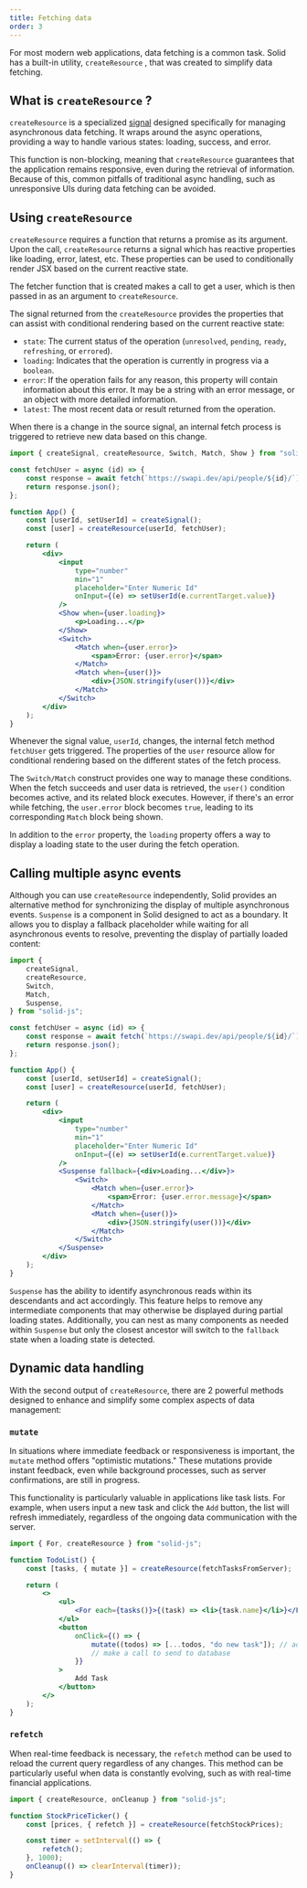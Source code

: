 ```yaml
---
title: Fetching data
order: 3
---
```


For most modern web applications, data fetching is a common task.
Solid has a built-in utility, `createResource` , that was created to simplify data fetching.

## What is `createResource` ?

`createResource` is a specialized [signal](/concepts/signals) designed specifically for managing asynchronous data fetching.
It wraps around the async operations, providing a way to handle various states: loading, success, and error.

This function is non-blocking, meaning that `createResource` guarantees that the application remains responsive, even during the retrieval of information.
Because of this, common pitfalls of traditional async handling, such as unresponsive UIs during data fetching can be avoided.

## Using `createResource`

`createResource` requires a function that returns a promise as its argument.
Upon the call, `createResource` returns a signal which has reactive properties like loading, error, latest, etc.
These properties can be used to conditionally render JSX based on the current reactive state.

The fetcher function that is created makes a call to get a user, which is then passed in as an argument to `createResource`.

The signal returned from the `createResource` provides the properties that can assist with conditional rendering based on the current reactive state:

- `state`: The current status of the operation (`unresolved`, `pending`, `ready`, `refreshing`, or `errored`).
- `loading`: Indicates that the operation is currently in progress via a `boolean`.
- `error`: If the operation fails for any reason, this property will contain information about this error.
  It may be a string with an error message, or an object with more detailed information.
- `latest`: The most recent data or result returned from the operation.

When there is a change in the source signal, an internal fetch process is triggered to retrieve new data based on this change.

```jsx
import { createSignal, createResource, Switch, Match, Show } from "solid-js";

const fetchUser = async (id) => {
	const response = await fetch(`https://swapi.dev/api/people/${id}/`);
	return response.json();
};

function App() {
	const [userId, setUserId] = createSignal();
	const [user] = createResource(userId, fetchUser);

	return (
		<div>
			<input
				type="number"
				min="1"
				placeholder="Enter Numeric Id"
				onInput={(e) => setUserId(e.currentTarget.value)}
			/>
			<Show when={user.loading}>
				<p>Loading...</p>
			</Show>
			<Switch>
				<Match when={user.error}>
					<span>Error: {user.error}</span>
				</Match>
				<Match when={user()}>
					<div>{JSON.stringify(user())}</div>
				</Match>
			</Switch>
		</div>
	);
}
```

Whenever the signal value, `userId`, changes, the internal fetch method `fetchUser` gets triggered.
The properties of the `user` resource allow for conditional rendering based on the different states of the fetch process.

The `Switch/Match` construct provides one way to manage these conditions.
When the fetch succeeds and user data is retrieved, the `user()` condition becomes active, and its related block executes.
However, if there's an error while fetching, the `user.error` block becomes `true`, leading to its corresponding `Match` block being shown.

In addition to the `error` property, the `loading` property offers a way to display a loading state to the user during the fetch operation.

## Calling multiple async events

Although you can use `createResource` independently, Solid provides an alternative method for synchronizing the display of multiple asynchronous events.
`Suspense` is a component in Solid designed to act as a boundary.
It allows you to display a fallback placeholder while waiting for all asynchronous events to resolve, preventing the display of partially loaded content:

```jsx
import {
	createSignal,
	createResource,
	Switch,
	Match,
	Suspense,
} from "solid-js";

const fetchUser = async (id) => {
	const response = await fetch(`https://swapi.dev/api/people/${id}/`);
	return response.json();
};

function App() {
	const [userId, setUserId] = createSignal();
	const [user] = createResource(userId, fetchUser);

	return (
		<div>
			<input
				type="number"
				min="1"
				placeholder="Enter Numeric Id"
				onInput={(e) => setUserId(e.currentTarget.value)}
			/>
			<Suspense fallback={<div>Loading...</div>}>
				<Switch>
					<Match when={user.error}>
						<span>Error: {user.error.message}</span>
					</Match>
					<Match when={user()}>
						<div>{JSON.stringify(user())}</div>
					</Match>
				</Switch>
			</Suspense>
		</div>
	);
}
```

`Suspense` has the ability to identify asynchronous reads within its descendants and act accordingly.
This feature helps to remove any intermediate components that may otherwise be displayed during partial loading states.
Additionally, you can nest as many components as needed within `Suspense` but only the closest ancestor will switch to the `fallback` state when a loading state is detected.

<EraserLink
	href="https://app.eraser.io/workspace/maDvFw5OryuPJOwSLyK9?elements=kMt6qc0qF9MlG2K9P28pOQ"
	preview="https://app.eraser.io/workspace/maDvFw5OryuPJOwSLyK9/preview?elements=kMt6qc0qF9MlG2K9P28pOQ&type=embed"
/>

## Dynamic data handling

With the second output of `createResource`, there are 2 powerful methods designed to enhance and simplify some complex aspects of data management:

### `mutate`

In situations where immediate feedback or responsiveness is important, the `mutate` method offers "optimistic mutations."
These mutations provide instant feedback, even while background processes, such as server confirmations, are still in progress.

This functionality is particularly valuable in applications like task lists.
For example, when users input a new task and click the `Add` button, the list will refresh immediately, regardless of the ongoing data communication with the server.

```jsx
import { For, createResource } from "solid-js";

function TodoList() {
	const [tasks, { mutate }] = createResource(fetchTasksFromServer);

	return (
		<>
			<ul>
				<For each={tasks()}>{(task) => <li>{task.name}</li>}</For>
			</ul>
			<button
				onClick={() => {
					mutate((todos) => [...todos, "do new task"]); // add todo for user
					// make a call to send to database
				}}
			>
				Add Task
			</button>
		</>
	);
}
```

### `refetch`

When real-time feedback is necessary, the `refetch` method can be used to reload the current query regardless of any changes.
This method can be particularly useful when data is constantly evolving, such as with real-time financial applications.

```jsx
import { createResource, onCleanup } from "solid-js";

function StockPriceTicker() {
	const [prices, { refetch }] = createResource(fetchStockPrices);

	const timer = setInterval(() => {
		refetch();
	}, 1000);
	onCleanup(() => clearInterval(timer));
}
```
